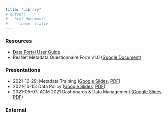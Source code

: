 ```yaml
---
title: "Library"
# output:
#   html_document:
#     theme: flatly
---
```


### Resources

-   [Data Portal User Guide](http://docs.nsercresnet.ca/data-portal-guide/)
-   ResNet Metadata Questionnaire Form v1.0 ([Google Document](https://docs.google.com/document/d/17_JSYg62wC2alPnd7VsxYzYmadRJkHyNO-QOon0-xB4/edit?usp=sharing))

### Presentations

-   2021-10-29: Metadata Training ([Google Slides](https://docs.google.com/presentation/d/17MwEvf0QfGcrHkv3EZAbYMBLauSgJya8xeBm8oNkuiU/edit?usp=sharing), [PDF](pdfs/ResNet%20Metadata%20Training%2020211029%20archive.pdf))
-   2021-10-15: Data Policy ([Google Slides](https://docs.google.com/presentation/d/1tYxQas8iBCHmPuORAEaGmBYcr3HhwOxi84IKWlzKhQs/edit?usp=sharing), [PDF](pdfs/bResNet%20Data%20Policy%20-%20Monthly%20Meeting%2020211015%20archive.pdf))
-   2021-05-07: AGM 2021 Dashboards & Data Management ([Google Slides](https://docs.google.com/presentation/d/1Fr8cN4jJoV6gFNnB-6O3eJiBMRA0XiHGvDHOz4pkpio/edit?usp=sharing), [PDF](pdfs/ResNet%20AGM2021%20Dashboard%20Data%20Mgmt%2020210507%20archive.pdf))

### External
